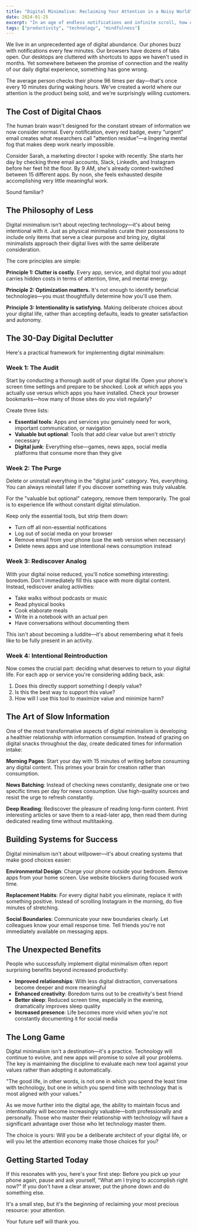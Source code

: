 ```yaml
---
title: "Digital Minimalism: Reclaiming Your Attention in a Noisy World"
date: 2024-01-25
excerpt: "In an age of endless notifications and infinite scroll, how do we find focus? A deep dive into intentional technology use and the art of digital decluttering."
tags: ["productivity", "technology", "mindfulness"]
---
```



We live in an unprecedented age of digital abundance. Our phones buzz with notifications every few minutes. Our browsers have dozens of tabs open. Our desktops are cluttered with shortcuts to apps we haven't used in months. Yet somewhere between the promise of connection and the reality of our daily digital experience, something has gone wrong.

The average person checks their phone 96 times per day—that's once every 10 minutes during waking hours. We've created a world where our attention is the product being sold, and we're surprisingly willing customers.

## The Cost of Digital Chaos

The human brain wasn't designed for the constant stream of information we now consider normal. Every notification, every red badge, every "urgent" email creates what researchers call "attention residue"—a lingering mental fog that makes deep work nearly impossible.

Consider Sarah, a marketing director I spoke with recently. She starts her day by checking three email accounts, Slack, LinkedIn, and Instagram before her feet hit the floor. By 9 AM, she's already context-switched between 15 different apps. By noon, she feels exhausted despite accomplishing very little meaningful work.

Sound familiar?

## The Philosophy of Less

Digital minimalism isn't about rejecting technology—it's about being intentional with it. Just as physical minimalists curate their possessions to include only items that serve a clear purpose and bring joy, digital minimalists approach their digital lives with the same deliberate consideration.

<LinkPreview 
  url="https://www.calnewport.com/books/digital-minimalism/" 
  title="Digital Minimalism by Cal Newport"
  description="A philosophy of technology use in which you focus your online time on a small number of carefully selected and optimized activities that strongly support things you value."
/>

The core principles are simple:

**Principle 1: Clutter is costly.** Every app, service, and digital tool you adopt carries hidden costs in terms of attention, time, and mental energy.

**Principle 2: Optimization matters.** It's not enough to identify beneficial technologies—you must thoughtfully determine how you'll use them.

**Principle 3: Intentionality is satisfying.** Making deliberate choices about your digital life, rather than accepting defaults, leads to greater satisfaction and autonomy.

## The 30-Day Digital Declutter

Here's a practical framework for implementing digital minimalism:

### Week 1: The Audit

Start by conducting a thorough audit of your digital life. Open your phone's screen time settings and prepare to be shocked. Look at which apps you actually use versus which apps you have installed. Check your browser bookmarks—how many of those sites do you visit regularly?

Create three lists:
- **Essential tools**: Apps and services you genuinely need for work, important communication, or navigation
- **Valuable but optional**: Tools that add clear value but aren't strictly necessary  
- **Digital junk**: Everything else—games, news apps, social media platforms that consume more than they give

### Week 2: The Purge

Delete or uninstall everything in the "digital junk" category. Yes, everything. You can always reinstall later if you discover something was truly valuable.

For the "valuable but optional" category, remove them temporarily. The goal is to experience life without constant digital stimulation.

Keep only the essential tools, but strip them down:
- Turn off all non-essential notifications
- Log out of social media on your browser
- Remove email from your phone (use the web version when necessary)
- Delete news apps and use intentional news consumption instead

### Week 3: Rediscover Analog

With your digital noise reduced, you'll notice something interesting: boredom. Don't immediately fill this space with more digital content. Instead, rediscover analog activities:

- Take walks without podcasts or music
- Read physical books
- Cook elaborate meals
- Write in a notebook with an actual pen
- Have conversations without documenting them

This isn't about becoming a luddite—it's about remembering what it feels like to be fully present in an activity.

### Week 4: Intentional Reintroduction

Now comes the crucial part: deciding what deserves to return to your digital life. For each app or service you're considering adding back, ask:

1. Does this directly support something I deeply value?
2. Is this the best way to support this value?
3. How will I use this tool to maximize value and minimize harm?

## The Art of Slow Information

<LinkPreview url="https://www.theatlantic.com/technology/archive/2016/09/the-binge-breaker/501122/" />

One of the most transformative aspects of digital minimalism is developing a healthier relationship with information consumption. Instead of grazing on digital snacks throughout the day, create dedicated times for information intake:

**Morning Pages**: Start your day with 15 minutes of writing before consuming any digital content. This primes your brain for creation rather than consumption.

**News Batching**: Instead of checking news constantly, designate one or two specific times per day for news consumption. Use high-quality sources and resist the urge to refresh constantly.

**Deep Reading**: Rediscover the pleasure of reading long-form content. Print interesting articles or save them to a read-later app, then read them during dedicated reading time without multitasking.

## Building Systems for Success

Digital minimalism isn't about willpower—it's about creating systems that make good choices easier:

**Environmental Design**: Charge your phone outside your bedroom. Remove apps from your home screen. Use website blockers during focused work time.

**Replacement Habits**: For every digital habit you eliminate, replace it with something positive. Instead of scrolling Instagram in the morning, do five minutes of stretching.

**Social Boundaries**: Communicate your new boundaries clearly. Let colleagues know your email response time. Tell friends you're not immediately available on messaging apps.

## The Unexpected Benefits

People who successfully implement digital minimalism often report surprising benefits beyond increased productivity:

- **Improved relationships**: With less digital distraction, conversations become deeper and more meaningful
- **Enhanced creativity**: Boredom turns out to be creativity's best friend
- **Better sleep**: Reduced screen time, especially in the evening, dramatically improves sleep quality
- **Increased presence**: Life becomes more vivid when you're not constantly documenting it for social media

## The Long Game

Digital minimalism isn't a destination—it's a practice. Technology will continue to evolve, and new apps will promise to solve all your problems. The key is maintaining the discipline to evaluate each new tool against your values rather than adopting it automatically.

<div class="quote">
"The good life, in other words, is not one in which you spend the least time with technology, but one in which you spend time with technology that is most aligned with your values."
</div>

As we move further into the digital age, the ability to maintain focus and intentionality will become increasingly valuable—both professionally and personally. Those who master their relationship with technology will have a significant advantage over those who let technology master them.

The choice is yours: Will you be a deliberate architect of your digital life, or will you let the attention economy make those choices for you?

## Getting Started Today

If this resonates with you, here's your first step: Before you pick up your phone again, pause and ask yourself, "What am I trying to accomplish right now?" If you don't have a clear answer, put the phone down and do something else.

It's a small step, but it's the beginning of reclaiming your most precious resource: your attention.

Your future self will thank you.